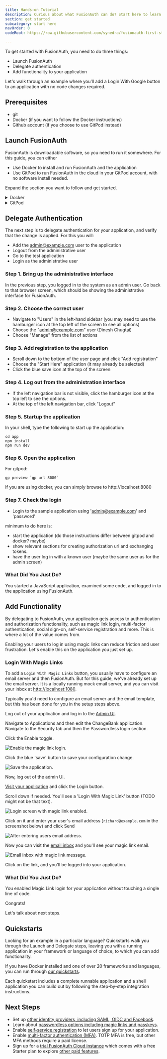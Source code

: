 ```yaml
---
title: Hands-on Tutorial
description: Curious about what FusionAuth can do? Start here to learn about it.
section: get started
subcategory: start here
navOrder: 0
codeRoot: https://raw.githubusercontent.com/synedra/fusionauth-first-steps-launch/main/

---
```


To get started with FusionAuth, you need to do three things:

* Launch FusionAuth
* Delegate authentication
* Add functionality to your application

<StartDiagram alt="Launch, then delegate, then add functionality." />

Let's walk through an example where you'll add a Login With Google button to an application with no code changes required.

## Prerequisites

* git
* Docker (if you want to follow the Docker instructions)
* Github account (if you choose to use GitPod instead)

## Launch FusionAuth

FusionAuth is downloadable software, so you need to run it somewhere. For this guide, you can either

* Use Docker to install and run FusionAuth and the application
* Use GitPod to run FusionAuth in the cloud in your GitPod account, with no software install needed.

Expand the section you want to follow and get started.

<details>
<summary>Docker</summary>

<DockerRequirements />
<DockerInstallAndStart codeRoot={frontmatter.codeRoot} kickstartUri={frontmatter.codeRoot + "/kickstart/kickstart.json"}/>
</details>


<details>
<summary>GitPod</summary>

<GitPodStart codeRoot={frontmatter.codeRoot} kickstartUri={frontmatter.codeRoot + "/kickstart/kickstart.json"}/>

</details>

## Delegate Authentication

The next step is to delegate authentication for your application, and verify that the change is applied.  For this you will:
* Add the admin@example.com user to the application
* Logout from the administrative user
* Go to the test application
* Login as the administrative user

### Step 1. Bring up the administrative interface

In the previous step, you logged in to the system as an admin user.  Go back to that browser screen, which should be showing the administrative interface for FusionAuth.

### Step 2. Choose the correct user

* Navigate to "Users" in the left-hand sidebar (you may need to use the hamburger icon at the top left of the screen to see all options)
* Choose the "admin@example.com" user (Dinesh Chugtai)
* Choose "Manage" from the list of actions

### Step 3. Add registration to the application

* Scroll down to the bottom of the user page and click "Add registration"
* Choose the "Start Here" application (it may already be selected)
* Click the blue save icon at the top of the screen

### Step 4.  Log out from the administration interface

* If the left navigation bar is not visible, click the hamburger icon at the top left to see the options.
* At the top of the left navigation bar, click "Logout"

### Step 5. Startup the application

In your shell, type the following to start up the application:

```
cd app
npm install
npm run dev
```

### Step 6. Open the application

For gitpod:

```
gp preview `gp url 8080`
```

If you are using docker, you can simply browse to http://localhost:8080

### Step 7. Check the login

* Login to the sample application using 'admin@example.com' and 'password'



minimum to do here is:

* start the application (do those instructions differ between gitpod and docker? maybe)
* show relevant sections for creating authorization url and exchanging tokens.
* have the user log in with a known user (maybe the same user as for the admin screen)

### What Did You Just Do?

You started a JavaScript application, examined some code, and logged in to the application using FusionAuth.

## Add Functionality

By delegating to FusionAuth, your application gets access to authentication and authorization functionality, such as magic link login, multi-factor authentication, social sign-on, self-service registration and more. This is where a lot of the value comes from.

Enabling your users to log in using magic links can reduce friction and user frustration. Let's enable this on the application you just set up.

### Login With Magic Links

To add a `Login With Magic Links` button, you usually have to configure an email server and then FusionAuth. But for this guide, we've already set up the email server. It is a locally running mock email server, and you can visit your inbox at [http://localhost:1080](http://localhost:1080).

<Aside type="note">
Typically you'd need to configure an email server and the email template, but this has been done for you in the setup steps above.
</Aside>

Log out of your application and log in to the [Admin UI](http://localhost:9011/admin).

Navigate to <Breadcrumb>Applications</Breadcrumb> and then edit the ChangeBank application. Navigate to the <Breadcrumb>Security</Breadcrumb> tab and then the <Breadcrumb>Passwordless login</Breadcrumb> section.

Click the <InlineField>Enable</InlineField> toggle.

![Enable the magic link login.](/img/docs/get-started/start-here/enable-magic-link-login.png)

Click the blue 'save' button to save your configuration change.

![Save the application.](/img/docs/get-started/start-here/save-application.png)

Now, log out of the admin UI.

[Visit your application](http://localhost:8080/) and click the <InlineUIElement>Login</InlineUIElement> button.

Scroll down if needed. You'll see a 'Login With Magic Link' button (TODO might not be that text).

![Login screen with magic link enabled.](/img/docs/get-started/start-here/login-screen-magic-link-enabled.png)

Click on it and enter your user's email address (`richard@example.com` in the screenshot below) and click <InlineUIElement>Send</InlineUIElement>

![After entering users email address.](/img/docs/get-started/start-here/login-screen-magic-link-enter-email.png)

Now you can visit the [email inbox](http://localhost:1080) and you'll see your magic link email. 

![Email inbox with magic link message.](/img/docs/get-started/start-here/email-inbox-magic-link-message.png)

Click on the link, and you'll be logged into your application.

### What Did You Just Do?

You enabled Magic Link login for your application without touching a single line of code.

Congrats!

Let's talk about next steps.

## Quickstarts

Looking for an example in a particular language? Quickstarts walk you through the Launch and Delegate steps, leaving you with a running application in your framework or language of choice, to which you can add functionality.

If you have Docker installed and one of over 20 frameworks and languages, you can run through [our quickstarts](/docs/quickstarts).

Each quickstart includes a complete runnable application and a shell application you can build out by following the step-by-step integration instructions.

## Next Steps

* Set up [other identity providers, including SAML, OIDC and Facebook](/docs/lifecycle/authenticate-users/identity-providers/).
* Learn about [passwordless options including magic links and passkeys](/docs/lifecycle/authenticate-users/passwordless/).
* Enable [self-service registration](/docs/lifecycle/register-users/basic-registration-forms) to let users sign up for your application.
* Enable [multi-factor authentication (MFA)](/docs/lifecycle/authenticate-users/multi-factor-authentication). TOTP MFA is free, but other MFA methods require a paid license.
* Sign up for a [trial FusionAuth Cloud instance](https://account.fusionauth.io/account/free-trial/start) which comes with a free Starter plan to explore [other paid features](/docs/get-started/core-concepts/premium-features).

